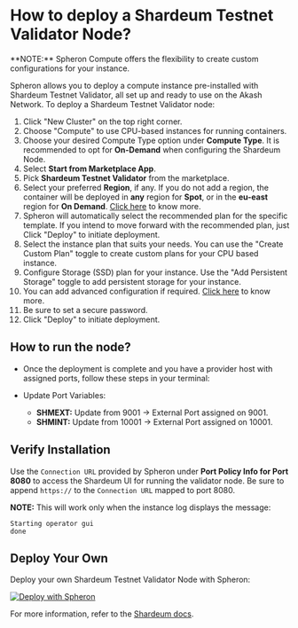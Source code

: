 
# How to deploy a Shardeum Testnet Validator Node?

<Callout type="info">
  **NOTE:** Spheron Compute offers the flexibility to create custom
  configurations for your instance.
</Callout>

Spheron allows you to deploy a compute instance pre-installed with Shardeum Testnet Validator, all set up and ready to use on the Akash Network.
To deploy a Shardeum Testnet Validator node:

1. Click "New Cluster" on the top right corner.
2. Choose "Compute" to use CPU-based instances for running containers.
3. Choose your desired Compute Type option under **Compute Type**. It is recommended to opt for **On-Demand** when configuring the Shardeum Node.
4. Select **Start from Marketplace App**.
5. Pick **Shardeum Testnet Validator** from the marketplace.
6. Select your preferred **Region**, if any. If you do not add a region, the container will be deployed in **any** region for **Spot**, or in the **eu-east** region for **On Demand**. [Click here](/compute/cluster/#region) to know more.
7. Spheron will automatically select the recommended plan for the specific template. If you intend to move forward with the recommended plan, just Click "Deploy" to initiate deployment.
8. Select the instance plan that suits your needs. You can use the "Create Custom Plan" toggle to create custom plans for your CPU based instance.
9. Configure Storage (SSD) plan for your instance. Use the "Add Persistent Storage" toggle to add persistent storage for your instance.
10. You can add advanced configuration if required. [Click here](/compute/cluster/#advance-configuration-1) to know more.
11. Be sure to set a secure password.
12. Click "Deploy" to initiate deployment.

## How to run the node?

- Once the deployment is complete and you have a provider host with assigned ports, follow these steps in your terminal:

- Update Port Variables:
  - **SHMEXT:** Update from 9001 -> External Port assigned on 9001.
  - **SHMINT:** Update from 10001 -> External Port assigned on 10001.

## Verify Installation

Use the `Connection URL` provided by Spheron under **Port Policy Info for Port 8080** to access the Shardeum UI for running the validator node. Be sure to append `https://` to the `Connection URL` mapped to port 8080.

**NOTE:** This will work only when the instance log
displays the message:

```
Starting operator gui
done
```

## Deploy Your Own

Deploy your own Shardeum Testnet Validator Node with Spheron:

[![Deploy with Spheron](https://bafybeihxqi3jlv6cy2ogh6jjljinntisolbspxcrbgykyv6e5xyzujl3aa.ipfs.sphn.link/spheron-deploy.svg)](https://app.spheron.network/#/compute/marketplace?template=Shardeum%20Testnet%20Validator)

For more information, refer to the [Shardeum docs](https://docs.shardeum.org/node/run/validator).

<Navigation name="Deploy Shardeum Node" />
